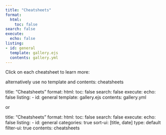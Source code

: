 ```yaml
---
title: "Cheatsheets"
format:
  html:
    toc: false
search: false
execute:
  echo: false
listing:
- id: general
  template: gallery.ejs
  contents: gallery.yml
---
```

<div class = "banner_color">
Click on each cheatsheet to learn more: 
</div>


alternatively use no template and contents: cheatsheets


title: "Cheatsheets"
format:
  html:
    toc: false
search: false
execute:
  echo: false
listing:
- id: general
  template: gallery.ejs
  contents: gallery.yml

or

title: "Cheatsheets"
format:
  html:
    toc: false
search: false
execute:
  echo: false
listing:
- id: general
  categories: true
  sort-ui: [title, date]
  type: default
  filter-ui: true
  contents: cheatsheets



